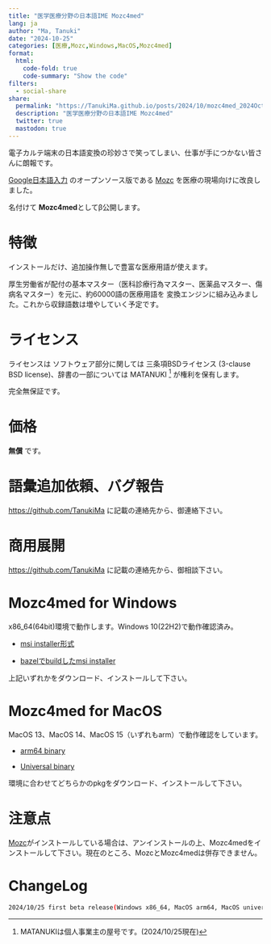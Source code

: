 ```yaml
---
title: "医学医療分野の日本語IME Mozc4med"
lang: ja
author: "Ma, Tanuki"
date: "2024-10-25"
categories: [医療,Mozc,Windows,MacOS,Mozc4med]
format:
  html:
    code-fold: true
    code-summary: "Show the code"
filters:
  - social-share
share:
  permalink: "https://TanukiMa.github.io/posts/2024/10/mozc4med_2024Oct25.html"
  description: "医学医療分野の日本語IME Mozc4med"
  twitter: true
  mastodon: true
---
```

電子カルテ端末の日本語変換の珍妙さで笑ってしまい、仕事が手につかない皆さんに朗報です。

[Google日本語入力](https://www.google.co.jp/ime/)
のオープンソース版である
[Mozc](https://github.com/google/mozc)
を医療の現場向けに改良しました。

名付けて
**Mozc4med**としてβ公開します。

# 特徴
インストールだけ、追加操作無しで豊富な医療用語が使えます。

厚生労働省が配付の基本マスター（医科診療行為マスター、医薬品マスター、傷病名マスター）を元に、約60000語の医療用語を
変換エンジンに組み込みました。これから収録語数は増やしていく予定です。

# ライセンス

ライセンスは
ソフトウェア部分に関しては
三条項BSDライセンス (3-clause BSD license)、辞書の一部については MATANUKI [^longnote]
が権利を保有します。

完全無保証です。

[^longnote]: MATANUKIは個人事業主の屋号です。(2024/10/25現在)

# 価格
**無償**
です。

# 語彙追加依頼、バグ報告
[https://github.com/TanukiMa](https://github.com/TanukiMa) に記載の連絡先から、御連絡下さい。

# 商用展開
[https://github.com/TanukiMa](https://github.com/TanukiMa) に記載の連絡先から、御相談下さい。

# Mozc4med for Windows
x86_64(64bit)環境で動作します。Windows 10(22H2)で動作確認済み。

* 
[msi installer形式](https://x.gd/GfLpx)

*
 [bazelでbuildしたmsi installer](https://x.gd/0EfIa)

上記いずれかをダウンロード、インストールして下さい。

# Mozc4med for MacOS
MacOS 13、MacOS 14、MacOS 15（いずれもarm）で動作確認をしています。

*
[arm64 binary](https://x.gd/ydj5I)

* 
[Universal binary](https://x.gd/OAVkz)

環境に合わせてどちらかのpkgをダウンロード、インストールして下さい。

# 注意点
[Mozc](https://github.com/google/mozc)がインストールしている場合は、アンインストールの上、Mozc4medをインストールして下さい。現在のところ、MozcとMozc4medは併存できません。

# ChangeLog
````.bash
2024/10/25 first beta release(Windows x86_64, MacOS arm64, MacOS universal)
````

